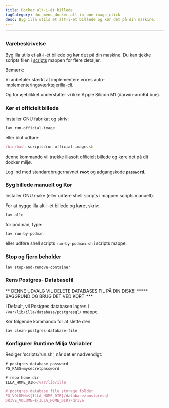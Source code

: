 ```yaml
---
title: Docker alt-i-ét billede
tagCategory: doc_menu_docker-all-in-one-image_click
desc: Byg illa utils et alt-i-ét billede og kør det på din maskine.
---
```


* * *

## <Heading hidden>Docker alt-i-ét billede</Heading>

### Varebeskrivelse

Byg illa utils et alt-i-ét billede og kør det på din maskine. Du kan tjekke scripts filen i [scripts](https://github.com/illacloud/deploy-illa-manually/blob/main/docker/scripts) mappen for flere detaljer.

Bemærk:

Vi anbefaler stærkt at implementere vores auto-implementeringsværktøjer[illa-cli](https://github.com/illacloud/illa).

Og for øjeblikket understøtter vi ikke Apple Silicon M1 (darwin-arm64 bue).

### Kør et officielt billede

Installer GNU fabrikat og skriv:

```jsx
lav run-official-image
```

eller blot udføre:

```jsx
/bin/bash scripts/run-official-image.sh
```

denne kommando vil trække illasoft officielt billede og køre det på dit docker miljø.

Log ind med standardbrugernavnet **`root`** og adgangskode **`password`**.

### Byg billede manuelt og Kør

Installer GNU make (eller udføre shell scripts i mappen scripts manuelt).

For at bygge illa alt-i-ét billede og køre, skriv:

```jsx
lav alle
```

for podman, type:

```jsx
lav run-by-podman
```

eller udføre shell scripts `run-by-podman.sh` i scripts mappe.

### Stop og fjern beholder

```jsx
lav stop-and-remove-container
```

### Rens Postgres- Databasefil

** DENNE UDVALG VIL DELETE DATABASES FIL PÅ DIN DISK!!! \*\*\*** BAGGRUND OG BRUG DET VED KORT \*\*\*

I Default, vil Postgres databasen lagres i `/var/lib/illa/database/postgresql/` mappe.

Kør følgende kommando for at slette den.

```jsx
lav clean-postgres-database-file
```

### Konfigurer Runtime Miljø Variabler

Rediger 'scripts/run.sh', når det er nødvendigt:

```jsx
# postgres database password
PG_PASS=mysecretpassword

# repo home dir
ILLA_HOME_DIR=/var/lib/illa

# postgres database file storage folder
PG_VOLUMN=${ILLA_HOME_DIR}/database/postgresql
DRIVE_VOLUMN=${ILLA_HOME_DIR}/drive
```
